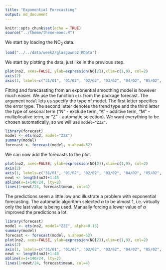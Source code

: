 ---
title: "Exponential Forecasting"
output: md_document
---

```{r setup, include=FALSE}
knitr::opts_chunk$set(echo = TRUE)
source("../theme/theme-mooc.R")
```

We start by loading the NO<sub>2</sub> data.
```{r}
load("../../data/week2/glasgowno2.RData")
```

We start by plotting the data, just like in the previous step.
```{r, flcolours=TRUE}
plot(no2, axes=FALSE, ylab=expression(NO[2]),xlim=c(1,9), col=2)          
axis(2)
axis(1, labels=c("31/01", "01/02", "02/02", "03/02", "04/02", "05/02", "06/02", "07/02", "08/02"), at=1:9)
```
Fitting and forecassting from an exponential smoothing model is however much easier. We use the function `ets` from the package forecast. The argument `model` lets us specify the type of model. The first letter specifies the error type. The second letter denotes the trend type and the third letter the type of sesonal term ("N" - exclude term, "A" - additive term, "M" - multiplicative term, or "Z" - automatic selection). We want everything to be chosen automatically, so we will use `model="ZZZ"`.

```{r}
library(forecast)
model <- ets(no2, model="ZZZ")
summary(model)
forecast <- forecast(model, n.ahead=52)
```



We can now add the forecasts to the plot.
```{r, flcolours=TRUE}
plot(no2, axes=FALSE, ylab=expression(NO[2]),xlim=c(1,9), col=2)          
axis(2)
axis(1, labels=c("31/01", "01/02", "02/02", "03/02", "04/02", "05/02", "06/02", "07/02", "08/02"), at=1:9)
newt <- length(no2)+1:48
abline(v=1+140/24, lty=2)
lines(1+newt/24, forecast$mean, col=4)
```
The predictions seem a little low and illustrate a problem with exponential forecasting. The automatic algorithm selected $\alpha$ to be almost 1, i.e. virtually only the last value is being used. Manually forcing a lower value of $\alpha$ improved the predictions a lot.

```{r}
library(forecast)
model <- ets(no2, model="ZZZ", alpha=0.15)
summary(model)
forecast <- forecast(model, n.ahead=52)
plot(no2, axes=FALSE, ylab=expression(NO[2]),xlim=c(1,9), col=2)          
axis(2)
axis(1, labels=c("31/01", "01/02", "02/02", "03/02", "04/02", "05/02", "06/02", "07/02", "08/02"), at=1:9)
newt <- length(no2)+1:48
abline(v=1+140/24, lty=2)
lines(1+newt/24, forecast$mean, col=4)
```